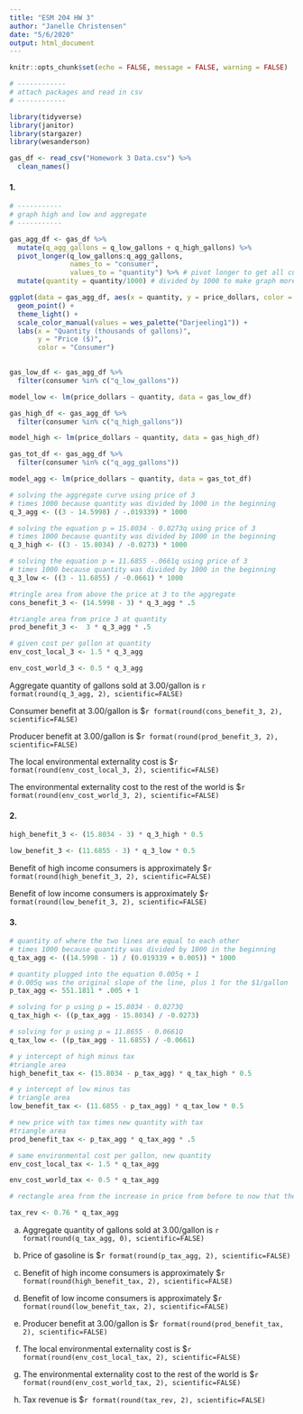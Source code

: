 ```yaml
---
title: "ESM 204 HW 3"
author: "Janelle Christensen"
date: "5/6/2020"
output: html_document
---
```


```r
knitr::opts_chunk$set(echo = FALSE, message = FALSE, warning = FALSE)
```

```r

# ------------
# attach packages and read in csv
# ------------

library(tidyverse)
library(janitor)
library(stargazer)
library(wesanderson)

gas_df <- read_csv("Homework 3 Data.csv") %>% 
  clean_names()

```

#### 1.

```r

# -----------
# graph high and low and aggregate
# -----------

gas_agg_df <- gas_df %>% 
  mutate(q_agg_gallons = q_low_gallons + q_high_gallons) %>% 
  pivot_longer(q_low_gallons:q_agg_gallons,
               names_to = "consumer",
               values_to = "quantity") %>% # pivot longer to get all curved on one graph
  mutate(quantity = quantity/1000) # divided by 1000 to make graph more readable

ggplot(data = gas_agg_df, aes(x = quantity, y = price_dollars, color = consumer)) +
  geom_point() +
  theme_light() +
  scale_color_manual(values = wes_palette("Darjeeling1")) +
  labs(x = "Quantity (thousands of gallons)",
       y = "Price ($)",
       color = "Consumer")
  

```

```r

gas_low_df <- gas_agg_df %>% 
  filter(consumer %in% c("q_low_gallons"))

model_low <- lm(price_dollars ~ quantity, data = gas_low_df)

gas_high_df <- gas_agg_df %>% 
  filter(consumer %in% c("q_high_gallons"))

model_high <- lm(price_dollars ~ quantity, data = gas_high_df)

gas_tot_df <- gas_agg_df %>% 
  filter(consumer %in% c("q_agg_gallons"))

model_agg <- lm(price_dollars ~ quantity, data = gas_tot_df)

# solving the aggregate curve using price of 3
# times 1000 because quantity was divided by 1000 in the beginning
q_3_agg <- ((3 - 14.5998) / -.019339) * 1000

# solving the equation p = 15.8034 - 0.0273q using price of 3
# times 1000 because quantity was divided by 1000 in the beginning
q_3_high <- ((3 - 15.8034) / -0.0273) * 1000

# solving the equation p = 11.6855 -.0661q using price of 3
# times 1000 because quantity was divided by 1000 in the beginning
q_3_low <- ((3 - 11.6855) / -0.0661) * 1000

#tringle area from above the price at 3 to the aggregate 
cons_benefit_3 <- (14.5998 - 3) * q_3_agg * .5

#triangle area from price 3 at quantity
prod_benefit_3 <-  3 * q_3_agg * .5

# given cost per gallon at quantity
env_cost_local_3 <- 1.5 * q_3_agg

env_cost_world_3 <- 0.5 * q_3_agg

```

Aggregate quantity of gallons sold at 3.00/gallon is `r format(round(q_3_agg, 2), scientific=FALSE)`

Consumer benefit at 3.00/gallon is $`r format(round(cons_benefit_3, 2), scientific=FALSE)`

Producer benefit at 3.00/gallon is $`r format(round(prod_benefit_3, 2), scientific=FALSE)`

The local environmental externality cost is $`r format(round(env_cost_local_3, 2), scientific=FALSE)`

The environmental externality cost to the rest of the world is $`r format(round(env_cost_world_3, 2), scientific=FALSE)`

#### 2. 

```r

high_benefit_3 <- (15.8034 - 3) * q_3_high * 0.5

low_benefit_3 <- (11.6855 - 3) * q_3_low * 0.5

```

Benefit of high income consumers is approximately $`r format(round(high_benefit_3, 2), scientific=FALSE)`

Benefit of low income consumers is approximately $`r format(round(low_benefit_3, 2), scientific=FALSE)`

#### 3.

```r
# quantity of where the two lines are equal to each other
# times 1000 because quantity was divided by 1000 in the beginning
q_tax_agg <- ((14.5998 - 1) / (0.019339 + 0.005)) * 1000

# quantity plugged into the equation 0.005q + 1
# 0.005q was the original slope of the line, plus 1 for the $1/gallon
p_tax_agg <- 551.1811 * .005 + 1

# solving for p using p = 15.8034 - 0.0273Q
q_tax_high <- ((p_tax_agg - 15.8034) / -0.0273)

# solving for p using p = 11.8655 - 0.0661Q
q_tax_low <- ((p_tax_agg - 11.6855) / -0.0661)

# y intercept of high minus tax
#triangle area
high_benefit_tax <- (15.8034 - p_tax_agg) * q_tax_high * 0.5

# y intercept of low minus tas
# triangle area
low_benefit_tax <- (11.6855 - p_tax_agg) * q_tax_low * 0.5

# new price with tax times new quantity with tax
#triangle area
prod_benefit_tax <- p_tax_agg * q_tax_agg * .5

# same environmental cost per gallon, new quantity
env_cost_local_tax <- 1.5 * q_tax_agg

env_cost_world_tax <- 0.5 * q_tax_agg

# rectangle area from the increase in price from before to now that the tax exists

tax_rev <- 0.76 * q_tax_agg


```

a. Aggregate quantity of gallons sold at 3.00/gallon is `r format(round(q_tax_agg, 0), scientific=FALSE)`

b. Price of gasoline is $`r format(round(p_tax_agg, 2), scientific=FALSE)`

c. Benefit of high income consumers is approximately $`r format(round(high_benefit_tax, 2), scientific=FALSE)`

d. Benefit of low income consumers is approximately $`r format(round(low_benefit_tax, 2), scientific=FALSE)`

e. Producer benefit at 3.00/gallon is $`r format(round(prod_benefit_tax, 2), scientific=FALSE)`

f. The local environmental externality cost is $`r format(round(env_cost_local_tax, 2), scientific=FALSE)`

g. The environmental externality cost to the rest of the world is $`r format(round(env_cost_world_tax, 2), scientific=FALSE)`

h. Tax revenue is $`r format(round(tax_rev, 2), scientific=FALSE)`

